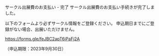 
<SEO title="サークル出展費のお支払い完了"/>

<SectionHeader text="SUCCESS" pageHeader>
サークル出展費のお支払い - 完了
</SectionHeader>

<MdxContainer>
サークル出展費のお支払い手続きが完了しました。

以下のフォームより必ずサークル情報をご登録ください。
申込期日までにご登録がない場合、出展いただけません。

https://forms.gle/feJBC2apT6iPaFj2A

（申込期限：2023年9月30日）
</MdxContainer>


